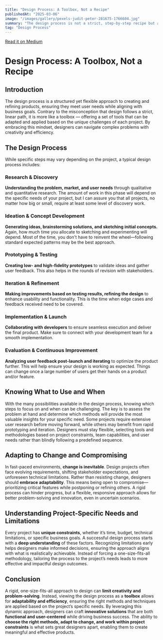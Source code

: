 ```yaml
---
title: "Design Process: A Toolbox, Not a Recipe"
publishedAt: "2025-03-06"
image: "/images/gallery/pexels-judit-peter-281675-1766604.jpg"
summary: "The design process is not a strict, step-by-step recipe but a flexible toolbox that adapts to each project's unique needs. Designers must select the right tools based on constraints, team capabilities, and user needs. Adaptability is key, as projects often face changes and limitations. Understanding specific project requirements helps designers make informed decisions, ensuring efficiency and innovation. By embracing flexibility, designers can create user-centered, functional, and impactful products while balancing business goals."
tag: "Design Process"
---
```


[Read it on Medium](https://medium.com/@anagomesdesign/design-process-a-toolbox-not-a-recipe-eaefcecbbaad)

# Design Process: A Toolbox, Not a Recipe

## Introduction
The design process is a structured yet flexible approach to creating and refining products, ensuring they meet user needs while aligning with business goals. Contrary to the misconception that design follows a strict, linear path, it is more like a toolbox — offering a set of tools that can be adapted and applied based on the unique challenges of each project. By embracing this mindset, designers can navigate complex problems with creativity and efficiency.

## The Design Process
While specific steps may vary depending on the project, a typical design process includes:

### Research & Discovery  
**Understanding the problem, market, and user needs** through qualitative and quantitative research. The amount of work in this phase will depend on the specific needs of your project, but I can assure you that all projects, no matter how big or small, require at least some level of discovery work.

### Ideation & Concept Development  
**Generating ideas, brainstorming solutions, and sketching initial concepts.** Again, how much time you allocate to sketching and experimenting will depend. Most of the time, you don't have to reinvent the wheel—following standard expected patterns may be the best approach.

### Prototyping & Testing  
**Creating low- and high-fidelity prototypes** to validate ideas and gather user feedback. This also helps in the rounds of revision with stakeholders.

### Iteration & Refinement  
**Making improvements based on testing results, refining the design** to enhance usability and functionality. This is the time when edge cases and feedback received need to be covered.

### Implementation & Launch  
**Collaborating with developers** to ensure seamless execution and deliver the final product. Make sure to connect with your development team for a smooth implementation.

### Evaluation & Continuous Improvement  
**Analyzing user feedback post-launch and iterating** to optimize the product further. This will help ensure your design is working as expected. Things can change once a large number of users get their hands on a product and/or feature.

## Knowing What to Use and When
With the many possibilities available in the design process, knowing which steps to focus on and when can be challenging. The key is to assess the problem at hand and determine which methods will provide the most valuable insights for your specific need. Some projects require extensive user research before moving forward, while others may benefit from rapid prototyping and iteration. Designers must stay flexible, selecting tools and methodologies based on project constraints, team capabilities, and user needs rather than blindly following a predefined sequence.

## Adapting to Change and Compromising
In fast-paced environments, **change is inevitable**. Design projects often face evolving requirements, shifting stakeholder expectations, and unforeseen technical limitations. Rather than resisting change, designers should **embrace adaptability**. This means being open to compromise—prioritizing critical features while postponing or refining others. A rigid process can hinder progress, but a flexible, responsive approach allows for better problem-solving and innovation, even in uncertain scenarios.

## Understanding Project-Specific Needs and Limitations
Every project has **unique constraints**, whether it’s time, budget, technical limitations, or specific business goals. A successful design process starts with a **deep understanding** of these factors. Recognizing limitations early helps designers make informed decisions, ensuring the approach aligns with what is realistically achievable. Instead of forcing a one-size-fits-all methodology, tailoring the process to the project’s needs leads to more effective and impactful design outcomes.

## Conclusion
A rigid, one-size-fits-all approach to design can **limit creativity and problem-solving**. Instead, viewing the design process as a **toolbox** allows for **adaptability and efficiency**, ensuring the right methods and techniques are applied based on the project’s specific needs. By leveraging this dynamic approach, designers can craft **innovative solutions** that are both **functional and user-centered** while driving business success. The ability to **choose the right methods, adapt to change, and work within project constraints** is what sets great designers apart, enabling them to create meaningful and effective products.
